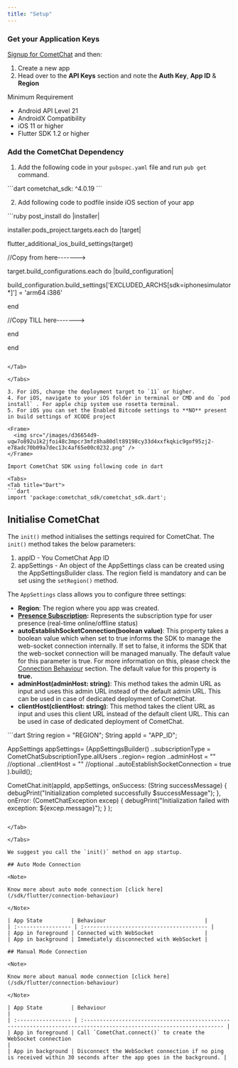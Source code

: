 ```yaml
---
title: "Setup"
---
```




### Get your Application Keys

[Signup for CometChat](https://app.cometchat.com/) and then:

1. Create a new app
2. Head over to the **API Keys** section and note the **Auth Key**, **App ID** & **Region**

<Note>
Minimum Requirement

* Android API Level 21
* AndroidX Compatibility
* iOS 11 or higher
* Flutter SDK 1.2 or higher

</Note>

### Add the CometChat Dependency

1. Add the following code in your `pubspec.yaml` file and run `pub get` command.

<Tabs>
<Tab title="Dart">
```dart
cometchat_sdk: ^4.0.19
```

</Tab>

</Tabs>

2. Add following code to podfile inside iOS section of your app

<Tabs>
<Tab title="Ruby">
```ruby
post_install do |installer|

installer.pods_project.targets.each do |target|

flutter_additional_ios_build_settings(target)

//Copy from here------->

target.build_configurations.each do |build_configuration|

build_configuration.build_settings['EXCLUDED_ARCHS[sdk=iphonesimulator*]'] = 'arm64 i386'

end

//Copy TILL here------->

end

end
```

</Tab>

</Tabs>

3. For iOS, change the deployment target to `11` or higher.
4. For iOS, navigate to your iOS folder in terminal or CMD and do `pod install` . For apple chip system use rosetta terminal.
5. For iOS you can set the Enabled Bitcode settings to **NO** present in build settings of XCODE project

<Frame>
  <img src="/images/d36654d9-uqw7o892u1k2jfoi48c3mpcr3mfz8ha80dlt89198cy33d4xxfkqkic9gof95zj2-e78adc70b09a7dec13c4af65e00c0232.png" />
</Frame>

Import CometChat SDK using following code in dart

<Tabs>
<Tab title="Dart">
```dart
import 'package:cometchat_sdk/cometchat_sdk.dart';
```

</Tab>

</Tabs>

## Initialise CometChat

The `init()` method initialises the settings required for CometChat. The `init()` method takes the below parameters:

1. appID - You CometChat App ID
2. appSettings - An object of the AppSettings class can be created using the AppSettingsBuilder class. The region field is mandatory and can be set using the `setRegion()` method.

The `AppSettings` class allows you to configure three settings:

* **Region**: The region where you app was created.
* **[Presence Subscription](/sdk/flutter/user-presence):** Represents the subscription type for user presence (real-time online/offline status)
* **autoEstablishSocketConnection(boolean value)**: This property takes a boolean value which when set to true informs the SDK to manage the web-socket connection internally. If set to false, it informs the SDK that the web-socket connection will be managed manually. The default value for this parameter is true. For more information on this, please check the [Connection Behaviour](/sdk/flutter/connection-behaviour) section. The default value for this property is **true.**
* **adminHost(adminHost: string)**: This method takes the admin URL as input and uses this admin URL instead of the default admin URL. This can be used in case of dedicated deployment of CometChat.
* **clientHost(clientHost: string)**: This method takes the client URL as input and uses this client URL instead of the default client URL. This can be used in case of dedicated deployment of CometChat.

<Tabs>
<Tab title="Dart">
```dart
String region = "REGION";
String appId = "APP_ID";

AppSettings appSettings= (AppSettingsBuilder()
    ..subscriptionType = CometChatSubscriptionType.allUsers
    ..region= region
    ..adminHost = "" //optional
    ..clientHost = "" //optional
    ..autoEstablishSocketConnection =  true
).build();

CometChat.init(appId, appSettings,
  onSuccess: (String successMessage) {
    debugPrint("Initialization completed successfully  $successMessage");
  }, onError: (CometChatException excep) {
    debugPrint("Initialization failed with exception: ${excep.message}");
  }
);
```

</Tab>

</Tabs>

We suggest you call the `init()` method on app startup.

## Auto Mode Connection

<Note>

Know more about auto mode connection [click here](/sdk/flutter/connection-behaviour)

</Note>

| App State         | Behaviour                               |
| :----------------- | :--------------------------------------- |
| App in foreground | Connected with WebSocket                |
| App in background | Immediately disconnected with WebSocket |

## Manual Mode Connection

<Note>

Know more about manual mode connection [click here](/sdk/flutter/connection-behaviour)

</Note>

| App State         | Behaviour                                                                                                          |
| :----------------- | :------------------------------------------------------------------------------------------------------------------ |
| App in foreground | Call `CometChat.connect()` to create the WebSocket connection                                                      |
| App in background | Disconnect the WebSocket connection if no ping is received within 30 seconds after the app goes in the background. |
